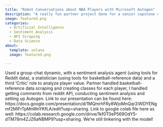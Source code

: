 ```yaml
---
title: "Robot Conversations about NBA Players with Microsoft Autogen"
description: "A really fun partner project done for a senior capstone class, using Microsoft Autogen, NBA statistics from basketball-reference and the Reddit API to create a multi-agent framework dedicated to valuing NBA players in the MVP race."
image: featured.png
categories:
  - Artificial Intelligence
  - Sentiment Analysis
  - API Scraping
  - Data Science
about:
  template: solana
  image: featured.png
  
---
```


Used a group-chat dynamic, with a sentiment analysis agent (using tools for Reddit data), a statistician (using tools for basketball-reference data) and a third 'Critic' role to analyze player value. Partner handled basketball-reference data scraping and creating classes for each player, I handled getting comments from reddit API, conducting sentiment analysis and setting up Autogen. Link to our presentation can be found here: https://docs.google.com/presentation/d/1MQmrhFRy8WjoMnQqr2iWDYENgmf2MIFrTpMnWnYKfLA/edit?usp=sharing. Link to google colab file here as well: https://colab.research.google.com/drive/1kf0T0eP569OdY5-dTM78m4ZJZ6aNBMP9?usp=sharing. We're still tinkering with the model!

